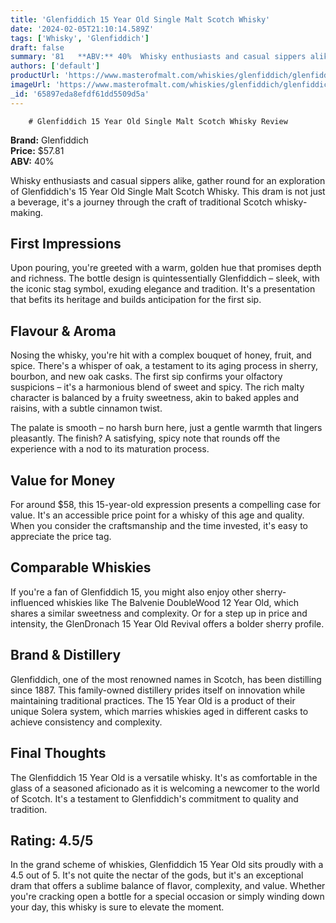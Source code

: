 ```yaml
---
title: 'Glenfiddich 15 Year Old Single Malt Scotch Whisky'
date: '2024-02-05T21:10:14.589Z'
tags: ['Whisky', 'Glenfiddich']
draft: false
summary: '81   **ABV:** 40%  Whisky enthusiasts and casual sippers alike, gather round for an exploration of Glenfiddich s 15 Year Old Singl...'
authors: ['default']
productUrl: 'https://www.masterofmalt.com/whiskies/glenfiddich/glenfiddich-15-year-old-solera-whisky/'
imageUrl: 'https://www.masterofmalt.com/whiskies/glenfiddich/glenfiddich-15-year-old-solera-whisky.jpg'
_id: '65897eda8efdf61dd5509d5a'
---
```


        # Glenfiddich 15 Year Old Single Malt Scotch Whisky Review

**Brand:** Glenfiddich  
**Price:** $57.81  
**ABV:** 40%

Whisky enthusiasts and casual sippers alike, gather round for an exploration of Glenfiddich's 15 Year Old Single Malt Scotch Whisky. This dram is not just a beverage, it's a journey through the craft of traditional Scotch whisky-making.

## First Impressions

Upon pouring, you're greeted with a warm, golden hue that promises depth and richness. The bottle design is quintessentially Glenfiddich – sleek, with the iconic stag symbol, exuding elegance and tradition. It's a presentation that befits its heritage and builds anticipation for the first sip.

## Flavour & Aroma

Nosing the whisky, you're hit with a complex bouquet of honey, fruit, and spice. There's a whisper of oak, a testament to its aging process in sherry, bourbon, and new oak casks. The first sip confirms your olfactory suspicions – it's a harmonious blend of sweet and spicy. The rich malty character is balanced by a fruity sweetness, akin to baked apples and raisins, with a subtle cinnamon twist.

The palate is smooth – no harsh burn here, just a gentle warmth that lingers pleasantly. The finish? A satisfying, spicy note that rounds off the experience with a nod to its maturation process.

## Value for Money

For around $58, this 15-year-old expression presents a compelling case for value. It's an accessible price point for a whisky of this age and quality. When you consider the craftsmanship and the time invested, it's easy to appreciate the price tag.

## Comparable Whiskies

If you're a fan of Glenfiddich 15, you might also enjoy other sherry-influenced whiskies like The Balvenie DoubleWood 12 Year Old, which shares a similar sweetness and complexity. Or for a step up in price and intensity, the GlenDronach 15 Year Old Revival offers a bolder sherry profile.

## Brand & Distillery

Glenfiddich, one of the most renowned names in Scotch, has been distilling since 1887. This family-owned distillery prides itself on innovation while maintaining traditional practices. The 15 Year Old is a product of their unique Solera system, which marries whiskies aged in different casks to achieve consistency and complexity.

## Final Thoughts

The Glenfiddich 15 Year Old is a versatile whisky. It's as comfortable in the glass of a seasoned aficionado as it is welcoming a newcomer to the world of Scotch. It's a testament to Glenfiddich's commitment to quality and tradition.

## Rating: 4.5/5

In the grand scheme of whiskies, Glenfiddich 15 Year Old sits proudly with a 4.5 out of 5. It's not quite the nectar of the gods, but it's an exceptional dram that offers a sublime balance of flavor, complexity, and value. Whether you're cracking open a bottle for a special occasion or simply winding down your day, this whisky is sure to elevate the moment.
